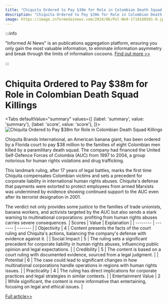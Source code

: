 ```yaml
---
title: "Chiquita Ordered to Pay $38m for Role in Colombian Death Squad Killings"
description: "Chiquita Ordered to Pay $38m for Role in Colombian Death Squad Killings"
image: https://image.informedainews.com/2024/06/Pol-Ne9-1718160501-0.jpg
---
```



:::info

"Informed AI News" is an publications aggregation platform, ensuring you only gain the most valuable information, to eliminate information asymmetry and break through the limits of information cocoons.  [Find out more >>](/)

:::

# Chiquita Ordered to Pay $38m for Role in Colombian Death Squad Killings


<Tabs
	defaultValue="summary"
	values={[
	{label: 'summary', value: 'summary'},
	{label: 'score', value: 'score'},
]}>
<TabItem value="summary">
<img
  src="https://image.informedainews.com/2024/06/Pol-Ne9-1718160501-0.jpg"
  alt="Chiquita Ordered to Pay $38m for Role in Colombian Death Squad Killings"
/>



Chiquita Brands International, an American banana giant, has been ordered by a Florida court to pay $38 million to the families of eight Colombian men killed by a paramilitary death squad. The company had financed the United Self-Defence Forces of Colombia (AUC) from 1997 to 2004, a group notorious for human rights violations and drug trafficking.

This landmark ruling, after 17 years of legal battles, marks the first time Chiquita compensates Colombian victims and sets a precedent for corporate liability in international human rights abuses. Chiquita's defense that payments were extorted to protect employees from armed Marxists was undermined by evidence showing continued support to the AUC even after its terrorist designation in 2001.

The verdict not only provides some justice to the families of trade unionists, banana workers, and activists targeted by the AUC but also sends a stark warning to multinational corporations: profiting from human rights abuses carries severe consequences.
</TabItem>
<TabItem value="score">
	| Scores     | Value   | Explanation |
	| -------- | ------- | ------- |
	| Objectivity  | 4    | Content presents the facts of the court ruling and Chiquita's actions, balancing the company's defense with evidence against it.    |
	| Social Impact | 5     | The ruling sets a significant precedent for corporate liability in human rights abuses, influencing public opinion and legal expectations.    |
	| Credibility    | 5    | The content is based on a court ruling with documented evidence, sourced from a legal judgment.    |
	| Potential    | 6    | The case could lead to significant changes in how multinational corporations handle operations in regions with human rights issues.    |
	| Practicality    | 4    | The ruling has direct implications for corporate practices and legal strategies in similar contexts.    |
	| Entertainment Value    | 2    | While significant, the content is more informative than entertaining, focusing on legal and ethical issues.    |
</TabItem>
</Tabs>

[Full article>>](https://www.theguardian.com/world/article/2024/jun/11/chiquita-banana-deaths-lawsuit-colombia)
